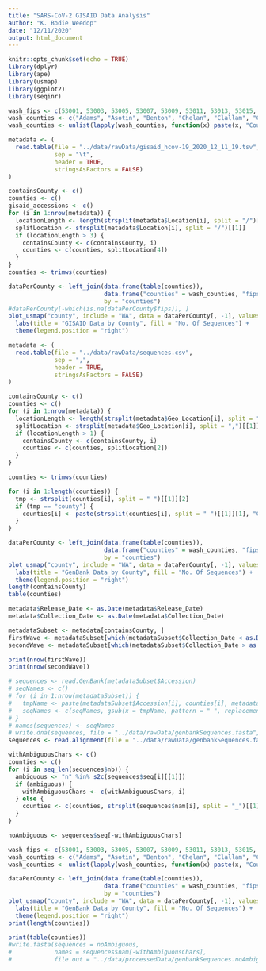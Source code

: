 ```yaml
---
title: "SARS-CoV-2 GISAID Data Analysis"
author: "K. Bodie Weedop"
date: "12/11/2020"
output: html_document
---
```


```r
knitr::opts_chunk$set(echo = TRUE)
library(dplyr)
library(ape)
library(usmap)
library(ggplot2)
library(seqinr)
```

```r
wash_fips <- c(53001, 53003, 53005, 53007, 53009, 53011, 53013, 53015, 53017, 53019, 53021, 53023, 53025, 53027, 53029, 53031, 53033, 53035, 53037, 53039, 53041, 53043, 53045, 53047, 53049, 53051, 53053, 53055, 53057, 53059, 53061, 53063, 53065, 53067, 53069, 53071, 53073, 53075, 53077)
wash_counties <- c("Adams", "Asotin", "Benton", "Chelan", "Clallam", "Clark", "Columbia", "Cowlitz", "Douglas", "Ferry", "Franklin", "Garfield", "Grant", "Grays Harbor", "Island", "Jefferson", "King", "Kitsap", "Kittitas", "Klickitat", "Lewis", "Lincoln", "Mason", "Okanogan", "Pacific", "Pend Oreille", "Pierce", "San Juan", "Skagit", "Skamania", "Snohomish", "Spokane", "Stevens", "Thurston", "Wahkiakum", "Walla Walla", "Whatcom", "Whitman", "Yakima")
wash_counties <- unlist(lapply(wash_counties, function(x) paste(x, "County")))
```

```r
metadata <- (
  read.table(file = "../data/rawData/gisaid_hcov-19_2020_12_11_19.tsv", 
             sep = "\t", 
             header = TRUE, 
             stringsAsFactors = FALSE)
)

containsCounty <- c()
counties <- c()
gisaid_accessions <- c()
for (i in 1:nrow(metadata)) {
  locationLength <- length(strsplit(metadata$Location[i], split = "/")[[1]])
  splitLocation <- strsplit(metadata$Location[i], split = "/")[[1]]
  if (locationLength > 3) {
    containsCounty <- c(containsCounty, i)
    counties <- c(counties, splitLocation[4])
  }
}
counties <- trimws(counties)

dataPerCounty <- left_join(data.frame(table(counties)), 
                           data.frame("counties" = wash_counties, "fips" = wash_fips), 
                           by = "counties")
#dataPerCounty[-which(is.na(dataPerCounty$fips)), ]
plot_usmap("county", include = "WA", data = dataPerCounty[, -1], values = "Freq") + 
  labs(title = "GISAID Data by County", fill = "No. Of Sequences") +
  theme(legend.position = "right")
```

```r
metadata <- (
  read.table(file = "../data/rawData/sequences.csv", 
             sep = ",", 
             header = TRUE, 
             stringsAsFactors = FALSE)
)

containsCounty <- c()
counties <- c()
for (i in 1:nrow(metadata)) {
  locationLength <- length(strsplit(metadata$Geo_Location[i], split = ",")[[1]])
  splitLocation <- strsplit(metadata$Geo_Location[i], split = ",")[[1]]
  if (locationLength > 1) {
    containsCounty <- c(containsCounty, i)
    counties <- c(counties, splitLocation[2])
  }
}

counties <- trimws(counties)

for (i in 1:length(counties)) {
  tmp <- strsplit(counties[i], split = " ")[[1]][2]
  if (tmp == "county") {
    counties[i] <- paste(strsplit(counties[i], split = " ")[[1]][1], "County", sep = " ")
  }
}

dataPerCounty <- left_join(data.frame(table(counties)), 
                           data.frame("counties" = wash_counties, "fips" = wash_fips), 
                           by = "counties")
plot_usmap("county", include = "WA", data = dataPerCounty[, -1], values = "Freq") + 
  labs(title = "GenBank Data by County", fill = "No. Of Sequences") +
  theme(legend.position = "right")
length(containsCounty)
table(counties)
```

```r
metadata$Release_Date <- as.Date(metadata$Release_Date)
metadata$Collection_Date <- as.Date(metadata$Collection_Date)

metadataSubset <- metadata[containsCounty, ]
firstWave <- metadataSubset[which(metadataSubset$Collection_Date < as.Date("2020-09-01")), ]
secondWave <- metadataSubset[which(metadataSubset$Collection_Date > as.Date("2020-09-01")), ]

print(nrow(firstWave))
print(nrow(secondWave))
```

```r
# sequences <- read.GenBank(metadataSubset$Accession)
# seqNames <- c()
# for (i in 1:nrow(metadataSubset)) {
#   tmpName <- paste(metadataSubset$Accession[i], counties[i], metadataSubset$Collection_Date[i], sep = "_")
#   seqNames <- c(seqNames, gsub(x = tmpName, pattern = " ", replacement = ""))
# }
# names(sequences) <- seqNames
# write.dna(sequences, file = "../data/rawData/genbankSequences.fasta", format = "fasta", colsep = "")
sequences <- read.alignment(file = "../data/rawData/genbankSequences.fasta", format = "fasta")

withAmbiguousChars <- c()
counties <- c()
for (i in seq_len(sequences$nb)) {
  ambiguous <- "n" %in% s2c(sequences$seq[i][[1]])
  if (ambiguous) {
    withAmbiguousChars <- c(withAmbiguousChars, i)
  } else {
    counties <- c(counties, strsplit(sequences$nam[i], split = "_")[[1]][2])
  }
}

noAmbiguous <- sequences$seq[-withAmbiguousChars]

wash_fips <- c(53001, 53003, 53005, 53007, 53009, 53011, 53013, 53015, 53017, 53019, 53021, 53023, 53025, 53027, 53029, 53031, 53033, 53035, 53037, 53039, 53041, 53043, 53045, 53047, 53049, 53051, 53053, 53055, 53057, 53059, 53061, 53063, 53065, 53067, 53069, 53071, 53073, 53075, 53077)
wash_counties <- c("Adams", "Asotin", "Benton", "Chelan", "Clallam", "Clark", "Columbia", "Cowlitz", "Douglas", "Ferry", "Franklin", "Garfield", "Grant", "Grays Harbor", "Island", "Jefferson", "King", "Kitsap", "Kittitas", "Klickitat", "Lewis", "Lincoln", "Mason", "Okanogan", "Pacific", "Pend Oreille", "Pierce", "San Juan", "Skagit", "Skamania", "Snohomish", "Spokane", "Stevens", "Thurston", "Wahkiakum", "Walla Walla", "Whatcom", "Whitman", "Yakima")
wash_counties <- unlist(lapply(wash_counties, function(x) paste(x, "County", sep="")))

dataPerCounty <- left_join(data.frame(table(counties)), 
                           data.frame("counties" = wash_counties, "fips" = wash_fips), 
                           by = "counties")
plot_usmap("county", include = "WA", data = dataPerCounty[, -1], values = "Freq") + 
  labs(title = "GenBank Data by County", fill = "No. Of Sequences") +
  theme(legend.position = "right")
print(length(counties))

print(table(counties))
#write.fasta(sequences = noAmbiguous, 
#            names = sequences$nam[-withAmbiguousChars], 
#            file.out = "../data/processedData/genbankSequences.noAmbiguous.fasta")
```



